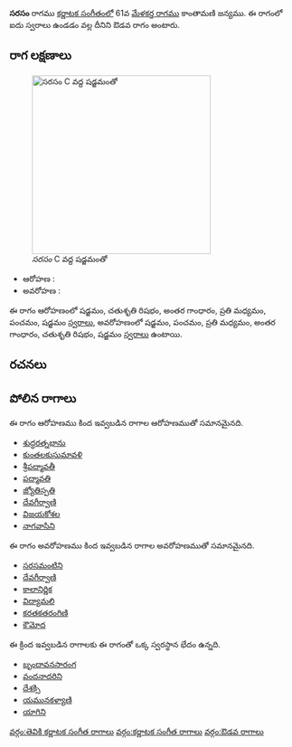 {{Infobox ragam
	| name          	= సరసం
	| synonym	    	= 
	| mela          	= 
	| chakra        	= 
	| janaka        	= 
	| type          	= ఔడవ
	| arohanam      	= {{svaraC|S|R2|G3|M2|P|S'}} 
	| avarohanam    	= {{svaraC|S'|P|M2|G3|R2|S}}
	| jeeva         	=
	| chhaya        	=
	| nyasa         	=
	| vishesha      	= 
	| equivalent  		= 
}}
{{కర్ణాటక సంగీత రాగాలు}}
'''సరసం''' రాగము [[కర్ణాటక సంగీతం]]లో 61వ [[మేళకర్త రాగము]] కాంతామణి జన్యము.  ఈ రాగంలో ఐదు స్వరాలు ఉండడం వల్ల దీనిని ఔడవ రాగం అంటారు.


==రాగ లక్షణాలు==
[[Image:sarasam_kb2wiki.png|thumb|right|316px|''సరసం'' C వద్ద షడ్జమంతో]]

* ఆరోహణ : {{svaraC|S|R2|G3|M2|P|S'}} 
* అవరోహణ : {{svaraC|S'|P|M2|G3|R2|S}}

ఈ రాగం ఆరోహణంలో షడ్జమం, చతుశృతి రిషభం, అంతర గాంధారం, ప్రతి మధ్యమం, పంచమం, షడ్జమం [[స్వరాలు]], అవరోహణంలో షడ్జమం, పంచమం, ప్రతి మధ్యమం, అంతర గాంధారం, చతుశృతి రిషభం, షడ్జమం [[స్వరాలు]] ఉంటాయి.

==రచనలు==



==పోలిన రాగాలు==
ఈ రాగం ఆరోహణము కింద ఇవ్వబడిన రాగాల ఆరోహణముతో సమానమైనది.
* [[శుద్ధరత్నభాను]]
* [[కుంతలకుసుమావళి]]
* [[శ్రీపద్మావతీ]]
* [[పద్మావతి]]
* [[జ్యోతిస్పతి]]
* [[దేవగీర్వాణి]]
* [[విజయకోశల]]
* [[నాగవాసిని]]

ఈ రాగం అవరోహణము కింద ఇవ్వబడిన రాగాల అవరోహణముతో సమానమైనది.
* [[సరసమంటిని]]
* [[దేవగీర్వాణి]]
* [[కాలానిర్ణిక]]
* [[విద్యామలి]]
* [[కరతకతరంగిణి]]
* [[కౌమోద]]

ఈ క్రింద ఇవ్వబడిన రాగాలకు ఈ రాగంతో ఒక్క స్వరస్థాన భేదం ఉన్నది.
* [[ బృందావనసారంగ]]
* [[వందనాదరిని]]
* [[దేశక్సి]]
* [[యమునకళ్యాణి]]
* [[యాగిని]]



[[వర్గం:తెవికి కర్ణాటక సంగీత రాగాలు]]
[[వర్గం:కర్ణాటక సంగీత రాగాలు]]
[[వర్గం:ఔడవ రాగాలు]]